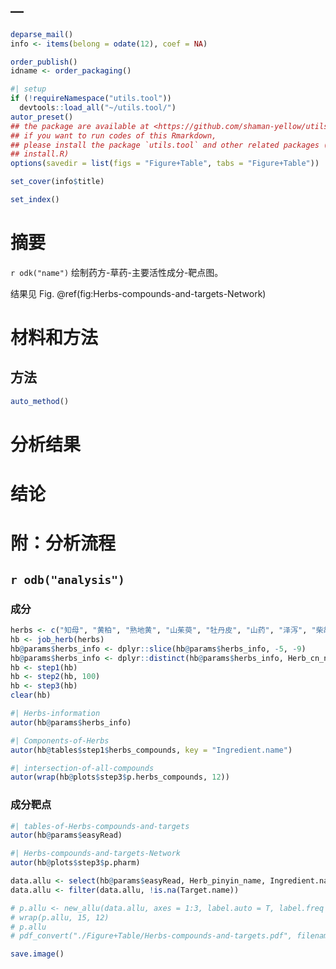 ---
---

```r
deparse_mail()
info <- items(belong = odate(12), coef = NA)

order_publish()
idname <- order_packaging()
```

```r
#| setup
if (!requireNamespace("utils.tool"))
  devtools::load_all("~/utils.tool/")
autor_preset()
## the package are available at <https://github.com/shaman-yellow/utils.tool>
## if you want to run codes of this Rmarkdown,
## please install the package `utils.tool` and other related packages (run
## install.R)
options(savedir = list(figs = "Figure+Table", tabs = "Figure+Table"))
```

```r
set_cover(info$title)
```

```r
set_index()
```

# 摘要 {#abstract}

`r odk("name")` 绘制药方-草药-主要活性成分-靶点图。

结果见 Fig. \@ref(fig:Herbs-compounds-and-targets-Network)

# 材料和方法 {#methods}

## 方法

```r
auto_method()
```

# 分析结果 {#results}

# 结论 {#dis}

# 附：分析流程 {#workflow}

## `r odb("analysis")`

### 成分

```r
herbs <- c("知母", "黄柏", "熟地黄", "山茱萸", "牡丹皮", "山药", "泽泻", "柴胡", "当归", "白芍", "白术", "茯苓", "甘草", "薄荷")
hb <- job_herb(herbs)
hb@params$herbs_info <- dplyr::slice(hb@params$herbs_info, -5, -9)
hb@params$herbs_info <- dplyr::distinct(hb@params$herbs_info, Herb_cn_name, .keep_all = T)
hb <- step1(hb)
hb <- step2(hb, 100)
hb <- step3(hb)
clear(hb)
```

```r
#| Herbs-information
autor(hb@params$herbs_info)
```

```r
#| Components-of-Herbs
autor(hb@tables$step1$herbs_compounds, key = "Ingredient.name")
```

```r
#| intersection-of-all-compounds
autor(wrap(hb@plots$step3$p.herbs_compounds, 12))
```

### 成分靶点

```r
#| tables-of-Herbs-compounds-and-targets
autor(hb@params$easyRead)
```

```r
#| Herbs-compounds-and-targets-Network
autor(hb@plots$step3$p.pharm)
```

```r
data.allu <- select(hb@params$easyRead, Herb_pinyin_name, Ingredient.name, Target.name)
data.allu <- filter(data.allu, !is.na(Target.name))

# p.allu <- new_allu(data.allu, axes = 1:3, label.auto = T, label.freq = 200)
# wrap(p.allu, 15, 12)
# p.allu
# pdf_convert("./Figure+Table/Herbs-compounds-and-targets.pdf", filenames = "./Figure+Table/Herbs-compounds-and-targets.png", dpi = 300)

save.image()
```


